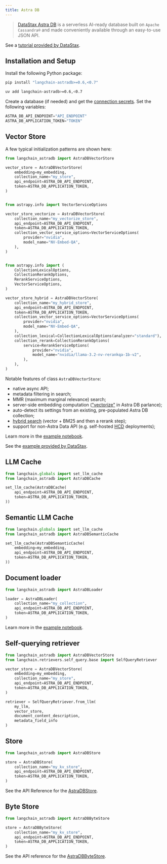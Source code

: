 ```yaml
---
title: Astra DB
---
```


> [DataStax Astra DB](https://docs.datastax.com/en/astra-db-serverless/index.html) is a serverless AI-ready database built on `Apache Cassandra®` and made conveniently available through an easy-to-use JSON API.

See a [tutorial provided by DataStax](https://docs.datastax.com/en/astra/astra-db-vector/tutorials/chatbot.html).

## Installation and Setup

Install the following Python package:
<CodeGroup>
```bash pip
pip install "langchain-astradb>=0.6,<0.7"
```

```bash uv
uv add langchain-astradb>=0.6,<0.7
```
</CodeGroup>

Create a database (if needed) and get the [connection secrets](https://docs.datastax.com/en/astra-db-serverless/get-started/quickstart.html#create-a-database-and-store-your-credentials).
Set the following variables:

```python
ASTRA_DB_API_ENDPOINT="API_ENDPOINT"
ASTRA_DB_APPLICATION_TOKEN="TOKEN"
```

## Vector Store

A few typical initialization patterns are shown here:

```python
from langchain_astradb import AstraDBVectorStore

vector_store = AstraDBVectorStore(
    embedding=my_embedding,
    collection_name="my_store",
    api_endpoint=ASTRA_DB_API_ENDPOINT,
    token=ASTRA_DB_APPLICATION_TOKEN,
)


from astrapy.info import VectorServiceOptions

vector_store_vectorize = AstraDBVectorStore(
    collection_name="my_vectorize_store",
    api_endpoint=ASTRA_DB_API_ENDPOINT,
    token=ASTRA_DB_APPLICATION_TOKEN,
    collection_vector_service_options=VectorServiceOptions(
        provider="nvidia",
        model_name="NV-Embed-QA",
    ),
)


from astrapy.info import (
    CollectionLexicalOptions,
    CollectionRerankOptions,
    RerankServiceOptions,
    VectorServiceOptions,
)

vector_store_hybrid = AstraDBVectorStore(
    collection_name="my_hybrid_store",
    api_endpoint=ASTRA_DB_API_ENDPOINT,
    token=ASTRA_DB_APPLICATION_TOKEN,
    collection_vector_service_options=VectorServiceOptions(
        provider="nvidia",
        model_name="NV-Embed-QA",
    ),
    collection_lexical=CollectionLexicalOptions(analyzer="standard"),
    collection_rerank=CollectionRerankOptions(
        service=RerankServiceOptions(
            provider="nvidia",
            model_name="nvidia/llama-3.2-nv-rerankqa-1b-v2",
        ),
    ),
)
```

Notable features of class `AstraDBVectorStore`:

- native async API;
- metadata filtering in search;
- MMR (maximum marginal relevance) search;
- server-side embedding computation (["vectorize"](https://docs.datastax.com/en/astra-db-serverless/databases/embedding-generation.html) in Astra DB parlance);
- auto-detect its settings from an existing, pre-populated Astra DB collection;
- [hybrid search](https://docs.datastax.com/en/astra-db-serverless/databases/hybrid-search.html#the-hybrid-search-process) (vector + BM25 and then a rerank step);
- support for non-Astra Data API (e.g. self-hosted [HCD](https://docs.datastax.com/en/hyper-converged-database/1.1/get-started/get-started-hcd.html) deployments);

Learn more in the [example notebook](/oss/integrations/vectorstores/astradb).

See the [example provided by DataStax](https://docs.datastax.com/en/astra/astra-db-vector/integrations/langchain.html).

## LLM Cache

```python
from langchain.globals import set_llm_cache
from langchain_astradb import AstraDBCache

set_llm_cache(AstraDBCache(
    api_endpoint=ASTRA_DB_API_ENDPOINT,
    token=ASTRA_DB_APPLICATION_TOKEN,
))
```

## Semantic LLM Cache

```python
from langchain.globals import set_llm_cache
from langchain_astradb import AstraDBSemanticCache

set_llm_cache(AstraDBSemanticCache(
    embedding=my_embedding,
    api_endpoint=ASTRA_DB_API_ENDPOINT,
    token=ASTRA_DB_APPLICATION_TOKEN,
))
```

## Document loader

```python
from langchain_astradb import AstraDBLoader

loader = AstraDBLoader(
    collection_name="my_collection",
    api_endpoint=ASTRA_DB_API_ENDPOINT,
    token=ASTRA_DB_APPLICATION_TOKEN,
)
```

Learn more in the [example notebook](/oss/integrations/document_loaders/astradb).

## Self-querying retriever

```python
from langchain_astradb import AstraDBVectorStore
from langchain.retrievers.self_query.base import SelfQueryRetriever

vector_store = AstraDBVectorStore(
    embedding=my_embedding,
    collection_name="my_store",
    api_endpoint=ASTRA_DB_API_ENDPOINT,
    token=ASTRA_DB_APPLICATION_TOKEN,
)

retriever = SelfQueryRetriever.from_llm(
    my_llm,
    vector_store,
    document_content_description,
    metadata_field_info
)
```

## Store

```python
from langchain_astradb import AstraDBStore

store = AstraDBStore(
    collection_name="my_kv_store",
    api_endpoint=ASTRA_DB_API_ENDPOINT,
    token=ASTRA_DB_APPLICATION_TOKEN,
)
```

See the API Reference for the [AstraDBStore](https://python.langchain.com/api_reference/astradb/storage/langchain_astradb.storage.AstraDBStore.html).

## Byte Store

```python
from langchain_astradb import AstraDBByteStore

store = AstraDBByteStore(
    collection_name="my_kv_store",
    api_endpoint=ASTRA_DB_API_ENDPOINT,
    token=ASTRA_DB_APPLICATION_TOKEN,
)
```

See the API reference for the [AstraDBByteStore](https://python.langchain.com/api_reference/astradb/storage/langchain_astradb.storage.AstraDBByteStore.html).
